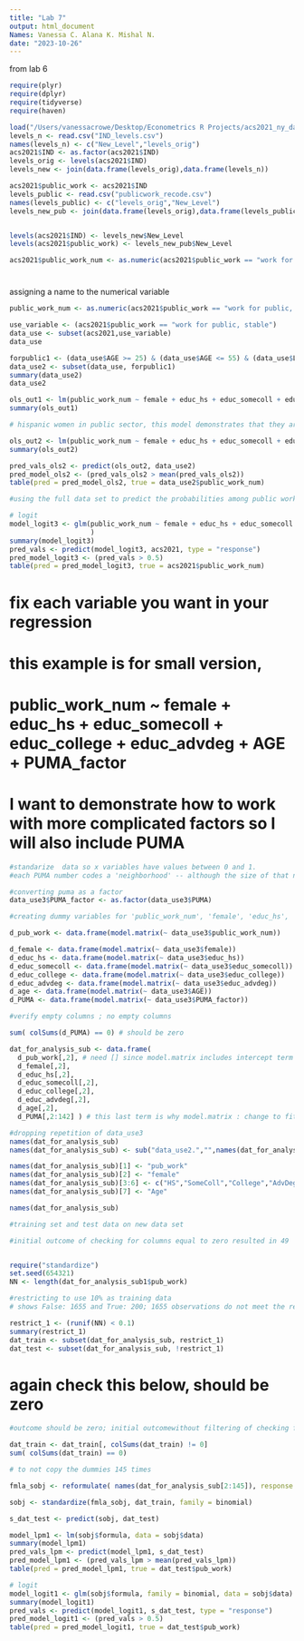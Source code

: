 ```yaml
---
title: "Lab 7"
output: html_document
Names: Vanessa C. Alana K. Mishal N.
date: "2023-10-26"
---
```


from lab 6
```r
require(plyr)
require(dplyr)
require(tidyverse)
require(haven)

load("/Users/vanessacrowe/Desktop/Econometrics R Projects/acs2021_ny_data.RData")
levels_n <- read.csv("IND_levels.csv")
names(levels_n) <- c("New_Level","levels_orig")
acs2021$IND <- as.factor(acs2021$IND)
levels_orig <- levels(acs2021$IND) 
levels_new <- join(data.frame(levels_orig),data.frame(levels_n))

acs2021$public_work <- acs2021$IND 
levels_public <- read.csv("publicwork_recode.csv")
names(levels_public) <- c("levels_orig","New_Level")
levels_new_pub <- join(data.frame(levels_orig),data.frame(levels_public))


levels(acs2021$IND) <- levels_new$New_Level
levels(acs2021$public_work) <- levels_new_pub$New_Level

```


```r
acs2021$public_work_num <- as.numeric(acs2021$public_work == "work for public, stable")
```

#
assigning a name to the numerical variable
```r
public_work_num <- as.numeric(acs2021$public_work == "work for public, stable")
```


```r
use_variable <- (acs2021$public_work == "work for public, stable")
data_use <- subset(acs2021,use_variable)
data_use
```

```r
forpublic1 <- (data_use$AGE >= 25) & (data_use$AGE <= 55) & (data_use$LABFORCE == 2) & (data_use$WKSWORK2 > 4) & (data_use$UHRSWORK >= 35)
data_use2 <- subset(data_use, forpublic1)
summary(data_use2)
data_use2
```


```r
ols_out1 <- lm(public_work_num ~ female + educ_hs + educ_somecoll + educ_college + educ_advdeg + AGE, data =  data_use2)
summary(ols_out1)
```




```r

# hispanic women in public sector, this model demonstrates that they are more likely to work in the public sector based on the coefficient of 7 shown. Hispanic people overall show more statistical significants that they are more likely to work i the public sector regardless of education degree while age shows a negative correlation between public service work and being hispanic. As shown in lab 6, females overall have a positive relationship with the public sector but the higher coefficient in the data with hispanic women shows hispanic women are more likely compared to other women in the same demographucs regarding age range and working time.

ols_out2 <- lm(public_work_num ~ female + educ_hs + educ_somecoll + educ_college + educ_advdeg + AGE, data =  data_use2)
summary(ols_out2)

pred_vals_ols2 <- predict(ols_out2, data_use2)
pred_model_ols2 <- (pred_vals_ols2 > mean(pred_vals_ols2))
table(pred = pred_model_ols2, true = data_use2$public_work_num)

```


```r

#using the full data set to predict the probabilities among public working and the independent variables across the whole data set.This is placing the data into binary outcomes based on the probability threshold of .5. The statistical data for female shows that being female is associated with a statistical increase in the odds of being a public sector worker even accounting for all the variables in the model.

# logit
model_logit3 <- glm(public_work_num ~ female + educ_hs + educ_somecoll + educ_college + educ_advdeg + AGE, data =  acs2021, family = binomial
                    )
summary(model_logit3)
pred_vals <- predict(model_logit3, acs2021, type = "response")
pred_model_logit3 <- (pred_vals > 0.5)
table(pred = pred_model_logit3, true = acs2021$public_work_num)

```
# fix each variable you want in your regression
# this example is for small version, 
# public_work_num ~ female + educ_hs + educ_somecoll + educ_college + educ_advdeg + AGE + PUMA_factor

# I want to demonstrate how to work with more complicated factors so I will also include PUMA

```r

#standarize  data so x variables have values between 0 and 1.
#each PUMA number codes a 'neighborhood' -- although the size of that neighborhood is trying to enclose a roughly equal number of people. Dense areas in NYC get small geographic areas but upstate, where people are sparse, the PUMAs can be large geographic areas. FYI, 4-digit codes starting with 37 are Bronx, 38 Manhattan, 39 SI, 40 Brooklyn and 41 Queens. You can find the codes if you'd like. But here I'll just leave the code number.

#converting puma as a factor
data_use3$PUMA_factor <- as.factor(data_use3$PUMA)

#creating dummy variables for 'public_work_num', 'female', 'educ_hs', 'educ_somecoll', 'educ_college', 'educ_advdeg', 'AGE', and 'PUMA_factor' based on the hispanic individuals between 25 and 55 with these workig conditions: (data_use$AGE >= 25) & (data_use$AGE <= 55) & (data_use$LABFORCE == 2) & (data_use$WKSWORK2 > 4) & (data_use$UHRSWORK >= 35)

d_pub_work <- data.frame(model.matrix(~ data_use3$public_work_num)) 

d_female <- data.frame(model.matrix(~ data_use3$female))
d_educ_hs <- data.frame(model.matrix(~ data_use3$educ_hs))
d_educ_somecoll <- data.frame(model.matrix(~ data_use3$educ_somecoll))
d_educ_college <- data.frame(model.matrix(~ data_use3$educ_college))
d_educ_advdeg <- data.frame(model.matrix(~ data_use3$educ_advdeg))
d_age <- data.frame(model.matrix(~ data_use3$AGE))
d_PUMA <- data.frame(model.matrix(~ data_use3$PUMA_factor)) 

```



```r
#verify empty columns ; no empty columns

sum( colSums(d_PUMA) == 0) # should be zero
```

```r

dat_for_analysis_sub <- data.frame(
  d_pub_work[,2], # need [] since model.matrix includes intercept term
  d_female[,2],
  d_educ_hs[,2],
  d_educ_somecoll[,2],
  d_educ_college[,2],
  d_educ_advdeg[,2],
  d_age[,2],
  d_PUMA[,2:142] ) # this last term is why model.matrix : change to fit our data

```



```r

#dropping repetition of data_use3
names(dat_for_analysis_sub)
names(dat_for_analysis_sub) <- sub("data_use2.","",names(dat_for_analysis_sub)) 

names(dat_for_analysis_sub)[1] <- "pub_work"
names(dat_for_analysis_sub)[2] <- "female"
names(dat_for_analysis_sub)[3:6] <- c("HS","SomeColl","College","AdvDeg")
names(dat_for_analysis_sub)[7] <- "Age"

names(dat_for_analysis_sub)

```



```r

#training set and test data on new data set

#initial outcome of checking for columns equal to zero resulted in 49


require("standardize")
set.seed(654321)
NN <- length(dat_for_analysis_sub1$pub_work)

```

```r
#restricting to use 10% as training data
# shows False: 1655 and True: 200; 1655 observations do not meet the restrict condition while 200 does

restrict_1 <- (runif(NN) < 0.1)
summary(restrict_1)
dat_train <- subset(dat_for_analysis_sub, restrict_1)
dat_test <- subset(dat_for_analysis_sub, !restrict_1)

```

# again check this below, should be zero

```r

#outcome should be zero; initial outcomewithout filtering of checking for columns equal to zero resulted in 49 

dat_train <- dat_train[, colSums(dat_train) != 0]
sum( colSums(dat_train) == 0)
```


```r
# to not copy the dummies 145 times

fmla_sobj <- reformulate( names(dat_for_analysis_sub[2:145]), response = "pub_work")

sobj <- standardize(fmla_sobj, dat_train, family = binomial)

s_dat_test <- predict(sobj, dat_test)
```

```r

model_lpm1 <- lm(sobj$formula, data = sobj$data)
summary(model_lpm1)
pred_vals_lpm <- predict(model_lpm1, s_dat_test)
pred_model_lpm1 <- (pred_vals_lpm > mean(pred_vals_lpm))
table(pred = pred_model_lpm1, true = dat_test$pub_work)
```

```r
# logit 
model_logit1 <- glm(sobj$formula, family = binomial, data = sobj$data)
summary(model_logit1)
pred_vals <- predict(model_logit1, s_dat_test, type = "response")
pred_model_logit1 <- (pred_vals > 0.5)
table(pred = pred_model_logit1, true = dat_test$pub_work)

```



